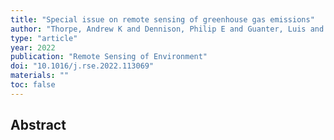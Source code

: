 ```yaml
---
title: "Special issue on remote sensing of greenhouse gas emissions"
author: "Thorpe, Andrew K and Dennison, Philip E and Guanter, Luis and Frankenberg, Christian and Aben, Ilse"
type: "article"
year: 2022
publication: "Remote Sensing of Environment"
doi: "10.1016/j.rse.2022.113069"
materials: ""
toc: false
---
```


## Abstract


